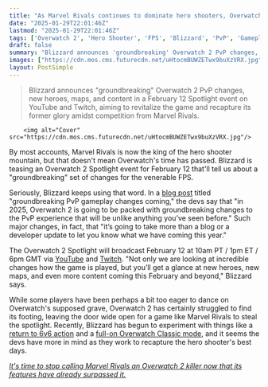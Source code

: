 ```yaml
---
title: "As Marvel Rivals continues to dominate hero shooters, Overwatch 2 teases 'groundbreaking PvP gameplay changes' on the way"
date: "2025-01-29T22:01:46Z"
lastmod: "2025-01-29T22:01:46Z"
tags: ['Overwatch 2', 'Hero Shooter', 'FPS', 'Blizzard', 'PvP', 'Gameplay Changes', 'New Heroes', 'New Maps', 'YouTube', 'Twitch']
draft: false
summary: "Blizzard announces 'groundbreaking' Overwatch 2 PvP changes, new heroes, maps, and content in a February 12 Spotlight event on YouTube and Twitch, aiming to revitalize the game and recapture its former glory amidst competition from Marvel Rivals."
images: ["https://cdn.mos.cms.futurecdn.net/uHtocmBUWZETwx9buXzVRX.jpg"]
layout: PostSimple
---
```

> Blizzard announces "groundbreaking" Overwatch 2 PvP changes, new heroes, maps, and content in a February 12 Spotlight event on YouTube and Twitch, aiming to revitalize the game and recapture its former glory amidst competition from Marvel Rivals.


        <img alt="Cover" src="https://cdn.mos.cms.futurecdn.net/uHtocmBUWZETwx9buXzVRX.jpg"/>
        
By most accounts, Marvel Rivals is now the king of the hero shooter mountain, but that doesn't mean Overwatch's time has passed. Blizzard is teasing an Overwatch 2 Spotlight event for February 12 that'll tell us about a "groundbreaking" set of changes for the venerable FPS.

Seriously, Blizzard keeps using that word. In a [blog post](https://overwatch.blizzard.com/en-us/news/24173039/) titled "groundbreaking PvP gameplay changes coming," the devs say that "in 2025, Overwatch 2 is going to be packed with groundbreaking changes to the PvP experience that will be unlike anything you’ve seen before." Such major changes, in fact, that "it’s going to take more than a blog or a developer update to let you know what we have coming this year."

The Overwatch 2 Spotlight will broadcast February 12 at 10am PT / 1pm ET / 6pm GMT via [YouTube](https://www.youtube.com/@playoverwatch) and [Twitch](https://www.twitch.tv/playoverwatch). "Not only we are looking at incredible changes how the game is played, but you’ll get a glance at new heroes, new maps, and even more content coming this February and beyond," Blizzard says.

While some players have been perhaps a bit too eager to dance on Overwatch's supposed grave, Overwatch 2 has certainly struggled to find its footing, leaving the door wide open for a game like Marvel Rivals to steal the spotlight. Recently, Blizzard has begun to experiment with things like a [return to 6v6 action](https://www.gamesradar.com/games/fps/hopes-that-overwatch-2-will-fully-return-to-6v6-matches-are-raised-as-the-playtest-is-extended-thanks-to-continued-player-interest/) and a [full-on Overwatch Classic mode](https://www.gamesradar.com/games/fps/overwatch-2-is-getting-the-wow-classic-treatment-with-a-limited-time-mode-featuring-the-hero-shooters-original-2016-lineup-of-21-heroes-12-maps-and-4-game-modes/), and it seems the devs have more in mind as they work to recapture the hero shooter's best days.

[<em>It's time to stop calling Marvel Rivals an Overwatch 2 killer now that its features have already surpassed it.</em>](https://www.gamesradar.com/games/third-person-shooter/its-time-to-stop-calling-marvel-rivals-an-overwatch-2-killer-now-that-its-features-have-already-surpassed-it/)
        